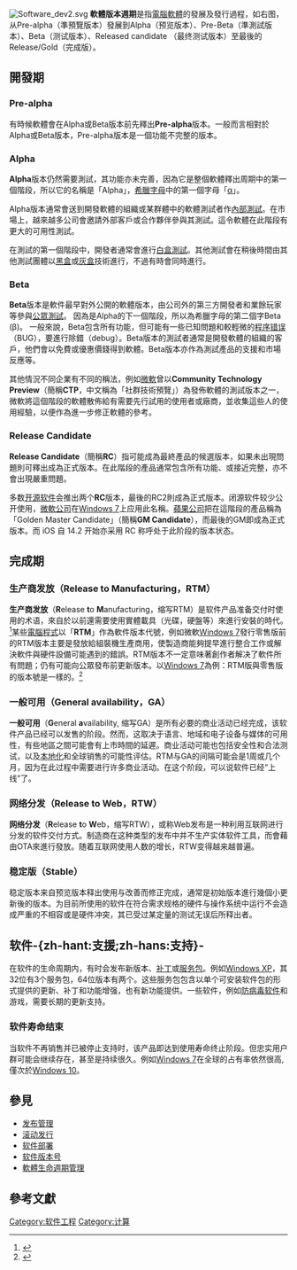 {{Multiple issues|
{{Notability Unreferenced|time=2020-08-02T13:27:40+00:00}}
{{Original research|time=2020-08-02T13:27:40+00:00}}
{{Refimprove|time=2020-08-02T13:27:40+00:00}}
}}
{{NoteTA
| G1 = IT
}}

[[File:Software_dev2.svg|thumb]]
'''軟體版本週期'''是指[[電腦軟體|電腦軟體]]的發展及發行過程，如右图，从Pre-alpha（準預覽版本）發展到Alpha（预览版本）、Pre-Beta（準測試版本）、Beta（测试版本）、Released candidate （最终测试版本）至最後的Release/Gold（完成版）。

== 開發期 ==
{{see also|軟體測試}}

=== Pre-alpha ===
有時候軟體會在Alpha或Beta版本前先釋出'''Pre-alpha'''版本。一般而言相對於Alpha或Beta版本，Pre-alpha版本是一個功能不完整的版本。

=== Alpha ===
'''Alpha'''版本仍然需要測試，其功能亦未完善，因為它是整個軟體釋出周期中的第一個階段，所以它的名稱是「Alpha」，[[希臘字母|希臘字母]]中的第一個字母「[[α|α]]」。

Alpha版本通常會送到開發軟體的組織或某群體中的軟體測試者作[[封測|內部測試]]。在市場上，越來越多公司會邀請外部客戶或合作夥伴參與其測試。這令軟體在此階段有更大的可用性測試。

在測試的第一個階段中，開發者通常會進行[[白盒測試|白盒測試]]。其他測試會在稍後時間由其他測試團體以[[黑盒測試|黑盒]]或[[灰盒測試|灰盒]]技術進行，不過有時會同時進行。

=== Beta ===
'''Beta'''版本是軟件最早對外公開的軟體版本，由公司外的第三方開發者和業餘玩家等參與[[公測|公眾測試]]。 因為是Alpha的下一個階段，所以為希臘字母的第二個字Beta (β)。 一般來說，Beta包含所有功能，但可能有一些已知問題和較輕微的[[程序错误|程序错误]]（BUG），要進行除錯（debug）。Beta版本的測試者通常是開發軟體的組織的客戶，他們會以免費或優惠價錢得到軟體。Beta版本亦作為測試產品的支援和市場反應等。

其他情況不同企業有不同的稱法，例如[[微軟|微軟]]曾以'''Community Technology Preview'''（簡稱'''CTP'''，中文稱為「社群技術預覽」）為發佈軟體的測試版本之一，微軟將這個階段的軟體散佈給有需要先行試用的使用者或廠商，並收集這些人的使用經驗，以便作為進一步修正軟體的參考。

=== Release Candidate ===
'''Release Candidate'''（簡稱'''RC'''）指可能成為最終產品的候選版本，如果未出現問題則可釋出成為正式版本。在此階段的產品通常包含所有功能、或接近完整，亦不會出現嚴重問題。

多数[[开源软件|开源软件]]会推出两个'''RC'''版本，最後的RC2則成為正式版本。闭源软件较少公开使用，[[微軟|微軟公司]]在[[Windows_7|Windows 7]]上应用此名稱。[[蘋果公司|蘋果公司]]把在這階段的產品稱為「Golden Master Candidate」（簡稱'''GM Candidate'''），而最後的GM即成為正式版本。而 iOS 自 14.2 开始亦采用 RC 称呼处于此阶段的版本状态。

== 完成期 ==
=== 生产商发放（Release to Manufacturing，RTM） ===
'''生产商发放'''（'''R'''elease '''t'''o '''M'''anufacturing，缩写RTM）是软件产品准备交付时使用的术语，來自於以前還需要使用實體載具（光碟，硬盤等）來進行安裝的時代。<ref>{{Cite web |title=Computer Programming Software Terms, Glossary and Dictionary - RTM |url=http://javvin.com/softwareglossary/RTM.html |accessdate=2020-08-02 |language=en |archive-url=https://web.archive.org/web/20100203154335/http://javvin.com/softwareglossary/RTM.html |archive-date=2010-02-03 |dead-url=yes }}</ref>某些[[電腦程式|電腦程式]]以「'''RTM'''」作為軟件版本代號，例如微軟[[Windows_7|Windows 7]]發行零售版前的RTM版本主要是發放給組裝機生產商用，使製造商能夠提早進行整合工作或解決軟件與硬件設備可能遇到的錯誤。RTM版本不一定意味著創作者解决了軟件所有問題；仍有可能向公眾發布前更新版本。以[[Windows_7|Windows 7]]為例：RTM版與零售版的版本號是一樣的。<ref>{{Cite web |title=Windows 7 RTM了，R什麼M？ |url=http://www.techbang.com.tw/posts/895 |accessdate=2020-08-02 |publisher=T客邦 |language=zh-tw |archive-url=https://web.archive.org/web/20110819030118/http://www.techbang.com.tw/posts/895 |archive-date=2011-08-19 |dead-url=no }}</ref>

=== 一般可用（General availability，GA） ===
'''一般可用'''（'''G'''eneral '''a'''vailability, 缩写GA）是所有必要的商业活动已经完成，该软件产品已经可以发售的阶段。然而，这取决于语言、地域和电子设备与媒体的可用性，有些地區之間可能會有上市時間的延遲。商业活动可能也包括安全性和合法测试，以及[[本土化|本地化]]和全球销售的可能性评估。RTM与GA的间隔可能会是1周或几个月，因为在此过程中需要进行许多商业活动。在这个阶段，可以说软件已经“上线”了。

=== 网络分发（Release to Web，RTW）===
'''网络分发'''（'''R'''elease '''t'''o '''W'''eb，缩写RTW），或称Web发布是一种利用互联网进行分发的软件交付方式。制造商在这种类型的发布中并不生产实体软件工具，而會藉由OTA來進行發放。随着互联网使用人数的增长，RTW变得越来越普遍。

===稳定版（Stable）===
稳定版本来自预览版本释出使用与改善而修正完成，通常是初始版本進行幾個小更新後的版本。为目前所使用的软件在符合需求规格的硬件与操作系统中运行不会造成严重的不相容或是硬件冲突，其已受过某定量的测试无误后所释出者。

== 软件-{zh-hant:支援;zh-hans:支持}- ==
在软件的生命周期内，有时会发布新版本、[[补丁_(计算机)|补丁]]或[[服務包|服务包]]。例如[[Windows_XP|Windows XP]]，其32位有3个服务包，64位版本有两个。这些服务包包含以单个可安装软件包的形式提供的更新、补丁和功能增强，也有新功能提供。一些软件，例如[[杀毒软件|防病毒软件]]和游戏，需要长期的更新支持。

=== 软件寿命结束 ===
{{main|產品壽命結束}}
当软件不再销售并已被停止支持时，该产品即达到使用寿命终止阶段。但忠实用户群可能会继续存在，甚至是持续很久。例如[[Windows_7|Windows 7]]在全球的占有率依然很高,僅次於[[Windows_10|Windows 10]]。

== 參見 ==
{{Portal|软件|计算机程序设计}}
* [[发布管理|发布管理]]
* [[滚动发行|滚动发行]]
* [[软件部署|软件部署]]
* [[软件版本号|软件版本号]]
* [[軟體生命週期管理|軟體生命週期管理]]

== 參考文獻 ==
{{Reflist}}
{{软件发行}}

[[Category:软件工程|Category:软件工程]]
[[Category:计算|Category:计算]]